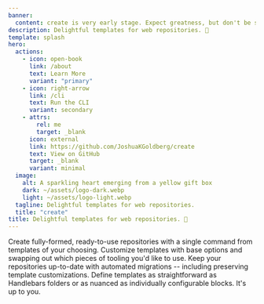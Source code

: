 ```yaml
---
banner:
  content: create is very early stage. Expect greatness, but don't be surprised by breakages. Please report any issues on GitHub! 🙏
description: Delightful templates for web repositories. 💝
template: splash
hero:
  actions:
    - icon: open-book
      link: /about
      text: Learn More
      variant: "primary"
    - icon: right-arrow
      link: /cli
      text: Run the CLI
      variant: secondary
    - attrs:
        rel: me
        target: _blank
      icon: external
      link: https://github.com/JoshuaKGoldberg/create
      text: View on GitHub
      target: _blank
      variant: minimal
  image:
    alt: A sparkling heart emerging from a yellow gift box
    dark: ~/assets/logo-dark.webp
    light: ~/assets/logo-light.webp
  tagline: Delightful templates for web repositories.
  title: "create"
title: Delightful templates for web repositories. 💝
---
```



<CardGrid stagger>
	<Card title="Creation from Templates" icon="add-document">
		Create fully-formed, ready-to-use repositories with a single command from
		templates of your choosing.
	</Card>
	<Card title="Flexible Options" icon="setting">
		Customize templates with base options and swapping out which pieces of
		tooling you'd like to use.
	</Card>
	<Card title="Predictable Migrations" icon="approve-check-circle">
		Keep your repositories up-to-date with automated migrations -- including
		preserving template customizations.
	</Card>
	<Card title="Rich Templating" icon="document">
		Define templates as straightforward as Handlebars folders or as nuanced as
		individually configurable blocks. It's up to you.
	</Card>
</CardGrid>
